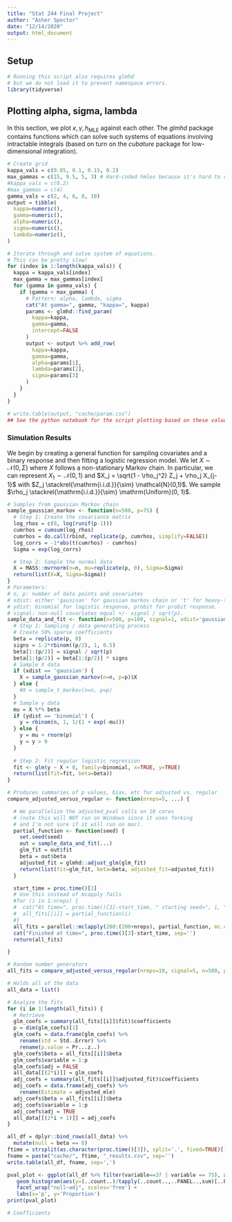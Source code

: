 ```yaml
---
title: "Stat 244 Final Project"
author: "Asher Spector"
date: "12/14/2020"
output: html_document
---
```


## Setup

```r
# Running this script also requires glmhd
# but we do not load it to prevent namespace errors.
library(tidyverse)
```

## Plotting alpha, sigma, lambda

In this section, we plot $\kappa, \gamma, h_{\mathrm{MLE}}$ against each other. The *glmhd* package contains functions which can solve such systems of equations involving intractable integrals (based on turn on the *cubature* package for low-dimensional integration).

```r
# Create grid
kappa_vals = c(0.05, 0.1, 0.15, 0.2)
max_gammas = c(15, 9.5, 5, 3) # Hard-coded hmles because it's hard to compute hmle in R
#kappa_vals = c(0.2)
#max_gammas = c(4)
gamma_vals = c(2, 4, 6, 8, 10)
output = tibble(
  kappa=numeric(),
  gamma=numeric(),
  alpha=numeric(),
  sigma=numeric(),
  lambda=numeric(),
)

# Iterate through and solve system of equations.
# This can be pretty slow!
for (index in 1:length(kappa_vals)) {
  kappa = kappa_vals[index]
  max_gamma = max_gammas[index]
  for (gamma in gamma_vals) {
    if (gamma < max_gamma) {
      # Pattern: alpha, lambda, sigma
      cat("At gamma=", gamma, "kappa=", kappa)
      params <- glmhd::find_param(
        kappa=kappa, 
        gamma=gamma, 
        intercept=FALSE
      )
      output <- output %>% add_row(
        kappa=kappa, 
        gamma=gamma,
        alpha=params[1],
        lambda=params[2],
        sigma=params[3]
      ) 
    }
  }
}

# write.table(output, "cache/param.csv")
## See the python notebook for the script plotting based on these values.

```

### Simulation Results

We begin by creating a general function for sampling covariates and a binary response and then fitting a logistic regression model. We let $X \sim \mathcal{N}(0, \Sigma)$ where $X$ follows a non-stationary Markov chain. In particular, we can represent $X_1 \sim \mathcal{N}(0, 1)$ and $X_j = \sqrt{1 - \rho_j^2}  Z_j + \rho_j X_{j-1}$ with $Z_j \stackrel{\mathrm{i.i.d.}}{\sim} \mathcal{N}(0,1)$. We sample $\rho_j \stackrel{\mathrm{i.i.d.}}{\sim} \mathrm{Uniform}(0, 1)$.

```r

# Samples from gaussian Markov chain
sample_gaussian_markov <- function(n=500, p=75) {
  # Step 1: Create the covariance matrix
  log_rhos = c(0, log(runif(p-1)))
  cumrhos = cumsum(log_rhos)
  cumrhos = do.call(rbind, replicate(p, cumrhos, simplify=FALSE))
  log_corrs = -1*abs(t(cumrhos) - cumrhos)
  Sigma = exp(log_corrs)

  # Step 2: Sample the normal data
  X = MASS::mvrnorm(n=n, mu=replicate(p, 0), Sigma=Sigma)
  return(list(X=X, Sigma=Sigma))
}
# Parameters:
# n, p: number of data points and covariates
# xdist: either 'gausisan' for gaussian markov chain or 't' for heavy-tailed markov chain.
# ydist: binomial for logistic response, probit for probit response.
# signal: non-null covariates equal +/- signal / sqrt(p).
sample_data_and_fit <- function(n=500, p=100, signal=1, xdist='gaussian', ydist='binomial') {
  # Step 1: Sampling / data generating process
  # Create 50% sparse coefficients
  beta = replicate(p, 0)
  signs = 1-2*rbinom((p/2), 1, 0.5)
  beta[1:(p/2)] = signal / sqrt(p)
  beta[1:(p/2)] = beta[1:(p/2)] * signs
  # Sample X data
  if (xdist == 'gaussian') {
    X = sample_gaussian_markov(n=n, p=p)$X
  } else {
    #X = sample_t_markov(n=n, p=p)
  }
  # Sample y data
  mu = X %*% beta
  if (ydist == 'binomial') {
    y = rbinom(n, 1, 1/(1 + exp(-mu)))
  } else {
    y = mu + rnorm(p)
    y = y > 0
  }
  
  # Step 2: Fit regular logistic regression
  fit <- glm(y ~ X + 0, family=binomial, x=TRUE, y=TRUE)
  return(list(fit=fit, beta=beta))
}

# Produces summaries of p values, bias, etc for adjusted vs. regular
compare_adjusted_versus_regular <- function(nreps=5, ...) {

  # We parallelize the adjusted_pval calls on 10 cores  
  # (note this will NOT run on Windows since it uses forking
  # and I'm not sure if it will run on mac).
  partial_function <- function(seed) {
    set.seed(seed)
    out = sample_data_and_fit(...)
    glm_fit = out$fit
    beta = out$beta
    adjusted_fit = glmhd::adjust_glm(glm_fit)
    return(list(fit=glm_fit, beta=beta, adjusted_fit=adjusted_fit))
  }

  start_time = proc.time()[3]
  # Use this instead of mcapply fails
  #for (i in 1:nreps) {
  #  cat("At time=", proc.time()[3]-start_time, " starting seed=", i, "\n", sep='')
  #  all_fits[[i]] = partial_function(i)
  #}
  all_fits = parallel::mclapply(200:(200+nreps), partial_function, mc.cores=10)
  cat("Finished at time=", proc.time()[3]-start_time, sep='')
  return(all_fits)

}

# Random number generators
all_fits = compare_adjusted_versus_regular(nreps=10, signal=5, n=500, p=100)

```


```r

# Holds all of the data
all_data = list()

# Analyze the fits
for (i in 1:length(all_fits)) {
  # Retrieve
  glm_coefs = summary(all_fits[[i]]$fit)$coefficients
  p = dim(glm_coefs)[1]
  glm_coefs = data.frame(glm_coefs) %>%
    rename(std = Std..Error) %>%
    rename(p.value = Pr...z..)
  glm_coefs$beta = all_fits[[i]]$beta
  glm_coefs$variable = 1:p
  glm_coefs$adj = FALSE
  all_data[[(2*i)]] = glm_coefs
  adj_coefs = summary(all_fits[[i]]$adjusted_fit)$coefficients
  adj_coefs = data.frame(adj_coefs) %>%
    rename(Estimate = adjusted_mle)
  adj_coefs$beta = all_fits[[i]]$beta
  adj_coefs$variable = 1:p
  adj_coefs$adj = TRUE
  all_data[[(2*i + 1)]] = adj_coefs
}

all_df = dplyr::bind_rows(all_data) %>%
  mutate(null = beta == 0)
ftime = strsplit(as.character(proc.time()[3]), split='.', fixed=TRUE)[[1]][1]
fname = paste("cache/", ftime, "_results.csv", sep='')
write.table(all_df, fname, sep=',')
```

```r

pval_plot <- ggplot(all_df %>% filter(variable==37 | variable == 75), aes(x=p.value, color=adj, fill=adj)) +
   geom_histogram(aes(y=(..count..)/tapply(..count..,..PANEL..,sum)[..PANEL..]), bins=10) +
   facet_wrap("null~adj", scales='free') +
   labs(x='p', y='Proportion')
print(pval_plot)

# Coefficients
```

